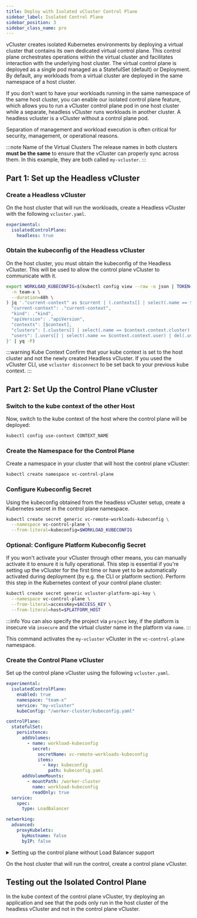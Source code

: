```yaml
---
title: Deploy with Isolated vCluster Control Plane
sidebar_label: Isolated Control Plane
sidebar_position: 3
sidebar_class_name: pro
---
```




<ProAdmonition/>

vCluster creates isolated Kubernetes environments by deploying a virtual cluster that contains its own dedicated virtual control plane. This
control plane orchestrates operations within the virtual cluster and facilitates interaction with the underlying host cluster. The virtual
control plane is deployed as a single pod managed as a StatefulSet (default) or Deployment. By default, any workloads from a virtual
cluster are deployed in the same namespace of a host cluster.

If you don't want to have your workloads running in the same namespace of the same host cluster, you can enable our isolated control plane feature,
which allows you to run a vCluster control plane pod in one host cluster while a separate, headless vCluster runs workloads in another cluster. A headless vcluster
is a vCluster without a control plane pod.

Separation of management and workload execution is often critical for security, management, or operational reasons.

<p></p>

:::note Name of the Virtual Clusters
The release names in both clusters **must be the same** to ensure that the vCluster can properly sync across them. In this example, they are both called `my-vcluster`.
:::

## Part 1:  Set up the Headless vCluster

### Create a Headless vCluster

On the host cluster that will run the workloads, create a Headless vCluster with the following `vcluster.yaml`.

```yaml
experimental:
  isolatedControlPlane:
    headless: true
```

<Deploy />


### Obtain the kubeconfig of the Headless vCluster

On the host cluster, you must obtain the kubeconfig of the Headless vCluster. This will be used to allow the control plane vCluster to communicate with it.

```bash
export WORKLOAD_KUBECONFIG=$(kubectl config view --raw -o json | TOKEN=$(kubectl create token vc-my-vcluster \
  -n team-x \
  --duration=48h \
) jq '."current-context" as $current | (.contexts[] | select(.name == $current)) as $context | {
  "current-context": ."current-context",
  "kind": ."kind",
  "apiVersion": ."apiVersion",
  "contexts": [$context],
  "clusters": [.clusters[] | select(.name == $context.context.cluster) | del(.cluster."certificate-authority-data") | .cluster."insecure-skip-tls-verify" = true],
  "users": [.users[] | select(.name == $context.context.user) | del(.user."client-certificate-data") | del(.user."client-key-data") | .user.token = $ENV.TOKEN]
}' | yq -P)
```

:::warning Kube Context
Confirm that your kube context is set to the host cluster and not the newly created Headless vCluster. If you used the vCluster CLI, use `vcluster disconnect` to be
set back to your previous kube context.
:::

## Part 2: Set Up the Control Plane vCluster

### Switch to the kube context of the other Host

Now, switch to the kube context of the host where the control plane will be deployed:

```bash
kubectl config use-context CONTEXT_NAME
```

### Create the Namespace for the Control Plane

Create a namespace in your cluster that will host the control plane vCluster:

```bash
kubectl create namespace vc-control-plane
```

### Configure Kubeconfig Secret

Using the kubeconfig obtained from the headless vCluster setup, create a Kubernetes secret in the control plane namespace.

```bash
kubectl create secret generic vc-remote-workloads-kubeconfig \
  --namespace vc-control-plane \
  --from-literal=kubeconfig=$WORKLOAD_KUBECONFIG
```

### Optional: Configure Platform Kubeconfig Secret

If you won't activate your vCluster through other means, you can manually activate it to ensure it is fully operational. This step is essential if you're setting up the vCluster for the first time or have yet to be automatically activated during deployment (by e.g. the CLI or platform section). Perform this step in the Kubernetes context of your control plane cluster:

```bash
kubectl create secret generic vcluster-platform-api-key \
  --namespace vc-control-plane \
  --from-literal=accessKey=$ACCESS_KEY \
  --from-literal=host=$PLATFORM_HOST
```

:::info
You can also specify the project via `project` key, if the platform is insecure via `insecure` and the virtual cluster name in the platform via `name`.
:::

This command activates the `my-vcluster` vCluster in the `vc-control-plane` namespace.

### Create the Control Plane vCluster

Set up the control plane vCluster using the following `vcluster.yaml`.

```yaml
experimental:
  isolatedControlPlane:
    enabled: true
    namespace: "team-x"
    service: "my-vcluster"
    kubeConfig: "/worker-cluster/kubeconfig.yaml"

controlPlane:
  statefulSet:
    persistence:
      addVolumes:
        - name: workload-kubeconfig
          secret:
            secretName: vc-remote-workloads-kubeconfig
            items:
              - key: kubeconfig
                path: kubeconfig.yaml
      addVolumeMounts:
        - mountPath: /worker-cluster
          name: workload-kubeconfig
          readOnly: true
  service:
    spec:
      type: LoadBalancer

networking:
  advanced:
    proxyKubelets:
      byHostname: false
      byIP: false
```

<details>
<summary>
Setting up the control plane without Load Balancer support
</summary>

By default vCluster starts a `LoadBalancer` type Service to serve API. In some environments like local development clusters or bare metal clusters you might want to use `NodePort` type instead. In order to do this, include this configuration in your `vcluster.yaml` file.

```yaml
controlPlane:
  service:
    spec:
      type: NodePort
    httpsNodePort: 30999
```
</details>

On the host cluster that will run the control, create a control plane vCluster.

<Deploy />

## Testing out the Isolated Control Plane

In the kube context of the control plane vCluster, try deploying an application and see
that the pods only run in the host cluster of the headless vCluster and not in the control plane vCluster.
